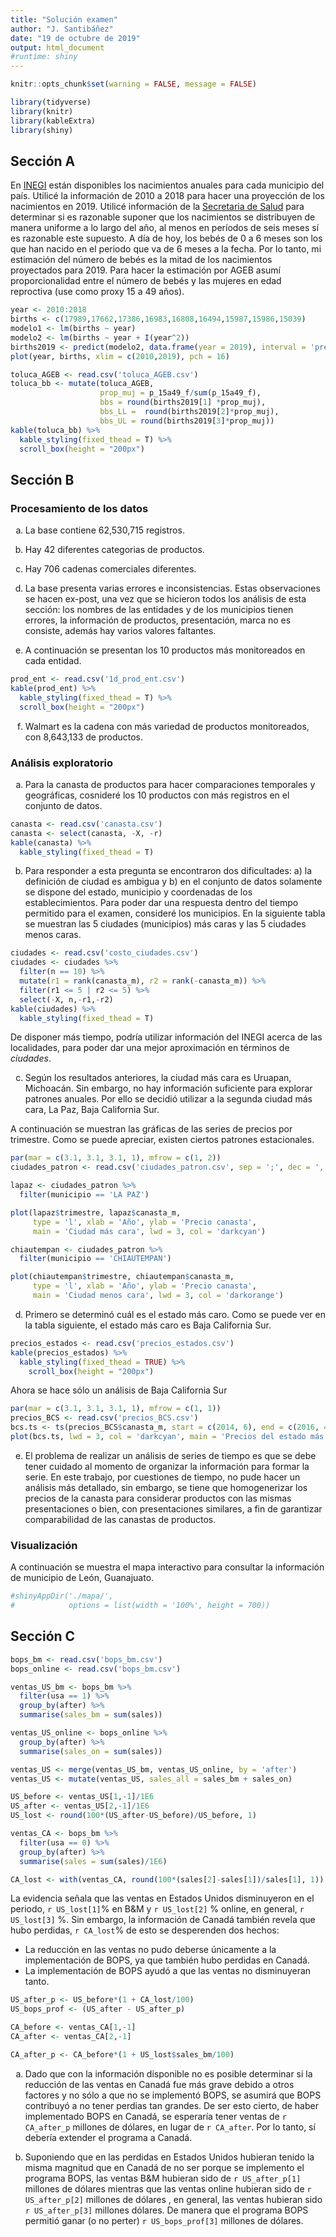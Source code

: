 ---
title: "Solución examen"
author: "J. Santibáñez"
date: "19 de octubre de 2019"
output: html_document
#runtime: shiny
---

```{r setup, echo = FALSE}
knitr::opts_chunk$set(warning = FALSE, message = FALSE)
```


```{r, echo=FALSE}
library(tidyverse)
library(knitr)
library(kableExtra)
library(shiny)
```


## Sección A

En [INEGI](https://www.inegi.org.mx/app/indicadores/?ind=1002000026##divFV1002000026#D1002000026) están disponibles los nacimientos anuales para cada municipio del país. Utilicé la información de 2010 a 2018 para hacer una proyección de los nacimientos en 2019. Utilicé información de la [Secretaria de Salud](https://datos.gob.mx/busca/dataset/nacimientos-ocurridos/resource/75ac20d3-6ea9-47a6-8d3f-ab548618d69c?inner_span=True) para determinar si es razonable suponer que los nacimientos se distribuyen de manera uniforme a lo largo del año, al menos en períodos de seis meses sí es razonable este supuesto. A día de hoy, los bebés de 0 a 6 meses son los que han nacido en el periodo que va de 6 meses a la fecha. Por lo tanto, mi estimación del número de bebés es la mitad de los nacimientos proyectados para 2019. Para hacer la estimación por AGEB asumí proporcionalidad entre el número de bebés y las mujeres en edad reproctiva (use como proxy 15 a 49 años).

```{r}
year <- 2010:2018
births <- c(17989,17662,17386,16983,16808,16494,15987,15986,15039)
modelo1 <- lm(births ~ year)
modelo2 <- lm(births ~ year + I(year^2))
births2019 <- predict(modelo2, data.frame(year = 2019), interval = 'prediction')
plot(year, births, xlim = c(2010,2019), pch = 16)
```



```{r, echo = FALSE, cache = TRUE}
toluca_AGEB <- read.csv('toluca_AGEB.csv')
toluca_bb <- mutate(toluca_AGEB,
                    prop_muj = p_15a49_f/sum(p_15a49_f),
                    bbs = round(births2019[1] *prop_muj),
                    bbs_LL =  round(births2019[2]*prop_muj),
                    bbs_UL = round(births2019[3]*prop_muj))
kable(toluca_bb) %>%
  kable_styling(fixed_thead = T) %>%
  scroll_box(height = "200px")
```


## Sección B

### Procesamiento de los datos

  a) La base contiene 62,530,715 registros.
  
  b) Hay 42 diferentes categorias de productos.
  
  c) Hay 706 cadenas comerciales diferentes.
  
  d) La base presenta varias errores e inconsistencias. Estas observaciones se hacen ex-post, una vez que se hicieron todos los análisis de esta sección: los nombres de las entidades y de los municipios tienen errores, la información de productos, presentación, marca no es consiste, además hay varios valores faltantes.
  
  e) A continuación se presentan los 10 productos más monitoreados en cada entidad.
  
  
```{r, echo=FALSE}
prod_ent <- read.csv('1d_prod_ent.csv')
kable(prod_ent) %>%
  kable_styling(fixed_thead = T) %>%
  scroll_box(height = "200px")
```

  f) Walmart es la cadena con más variedad de productos monitoreados, con 8,643,133 de productos.


### Análisis exploratorio

  a) Para la canasta de productos para hacer comparaciones temporales y geográficas, cosnideré los 10 productos con más registros en el conjunto de datos. 
  
```{r, echo = FALSE}
canasta <- read.csv('canasta.csv') 
canasta <- select(canasta, -X, -r)
kable(canasta) %>%
  kable_styling(fixed_thead = T)
```

    
  b) Para responder a esta pregunta se encontraron dos dificultades: a) la definición de ciudad es ambigua y b) en el conjunto de datos solamente se dispone del estado, municipio y coordenadas de los establecimientos. Para poder dar una respuesta dentro del tiempo permitido para el examen, consideré los municipios. En la siguiente tabla se muestran las 5 ciudades (municipios) más caras y las 5 ciudades menos caras.
  

```{r, echo = FALSE}
ciudades <- read.csv('costo_ciudades.csv')
ciudades <- ciudades %>%
  filter(n == 10) %>%
  mutate(r1 = rank(canasta_m), r2 = rank(-canasta_m)) %>%
  filter(r1 <= 5 | r2 <= 5) %>%
  select(-X, n,-r1,-r2)
kable(ciudades) %>%
  kable_styling(fixed_thead = T)
```

De disponer más tiempo, podría utilizar información del INEGI acerca de las localidades, para poder dar una mejor aproximación en términos de *ciudades*.
  
c) Según los resultados anteriores, la ciudad más cara es Uruapan, Michoacán. Sin embargo, no hay información suficiente para explorar patrones anuales. Por ello se decidió utilizar a la segunda ciudad más cara, La Paz, Baja California Sur.

A continuación se muestran las gráficas de las series de precios por trimestre. Como se puede apreciar, existen ciertos patrones estacionales.
  
```{r, echo = FALSE}
par(mar = c(3.1, 3.1, 3.1, 1), mfrow = c(1, 2))
ciudades_patron <- read.csv('ciudades_patron.csv', sep = ';', dec = ',')

lapaz <- ciudades_patron %>%
  filter(municipio == 'LA PAZ')

plot(lapaz$trimestre, lapaz$canasta_m,
     type = 'l', xlab = 'Año', ylab = 'Precio canasta',
     main = 'Ciudad más cara', lwd = 3, col = 'darkcyan')

chiautempan <- ciudades_patron %>%
  filter(municipio == 'CHIAUTEMPAN')

plot(chiautempan$trimestre, chiautempan$canasta_m,
     type = 'l', xlab = 'Año', ylab = 'Precio canasta',
     main = 'Ciudad menos cara', lwd = 3, col = 'darkorange')
```

d) Primero se determinó cuál es el estado más caro. Como se puede ver en la tabla siguiente, el estado más caro es Baja California Sur.

```{r, echo = FALSE}
precios_estados <- read.csv('precios_estados.csv')
kable(precios_estados) %>%
  kable_styling(fixed_thead = TRUE) %>%
    scroll_box(height = "200px")
```

Ahora se hace sólo un análisis de Baja California Sur

```{r, echo = FALSE}
par(mar = c(3.1, 3.1, 3.1, 1), mfrow = c(1, 1))
precios_BCS <- read.csv('precios_BCS.csv')
bcs.ts <- ts(precios_BCS$canasta_m, start = c(2014, 6), end = c(2016, 4), frequency = 12)
plot(bcs.ts, lwd = 3, col = 'darkcyan', main = 'Precios del estado más caro')
```

e) El problema de realizar un análisis de series de tiempo es que se debe tener cuidado al momento de organizar la información para formar la serie. En este trabajo, por cuestiones de tiempo, no pude hacer un análisis más detallado, sin embargo, se tiene que homogenerizar los precios de la canasta para considerar productos con las mismas presentaciones o bien, con presentaciones similares, a fin de garantizar comparabilidad de las canastas de productos.

### Visualización

A continuación se muestra el mapa interactivo para consultar la información de municipio de León, Guanajuato.

```{r, echo = FALSE, eval = FALSE}
#shinyAppDir('./mapa/',
#            options = list(width = '100%', height = 700))
```


## Sección C


```{r echo = FALSE}
bops_bm <- read.csv('bops_bm.csv')
bops_online <- read.csv('bops_bm.csv')

ventas_US_bm <- bops_bm %>%
  filter(usa == 1) %>%
  group_by(after) %>%
  summarise(sales_bm = sum(sales))

ventas_US_online <- bops_online %>%
  group_by(after) %>%
  summarise(sales_on = sum(sales))

ventas_US <- merge(ventas_US_bm, ventas_US_online, by = 'after')
ventas_US <- mutate(ventas_US, sales_all = sales_bm + sales_on)

US_before <- ventas_US[1,-1]/1E6
US_after <- ventas_US[2,-1]/1E6
US_lost <- round(100*(US_after-US_before)/US_before, 1)

ventas_CA <- bops_bm %>%
  filter(usa == 0) %>%
  group_by(after) %>%
  summarise(sales = sum(sales)/1E6)

CA_lost <- with(ventas_CA, round(100*(sales[2]-sales[1])/sales[1], 1))
```

La evidencia señala que las ventas en Estados Unidos disminuyeron en el periodo, `r US_lost[1]`% en B&M y `r US_lost[2]` % online, en general, `r US_lost[3]` %. Sin embargo, la información de Canadá también revela que hubo perdidas, `r CA_lost`% de esto se desperenden dos hechos:

- La reducción en las ventas no pudo deberse únicamente a la implementación de BOPS, ya que también hubo perdidas en Canadá.
- La implementación de BOPS ayudó a que las ventas no disminuyeran tanto.

```{r, echo = FALSE}
US_after_p <- US_before*(1 + CA_lost/100)
US_bops_prof <- (US_after - US_after_p)

CA_before <- ventas_CA[1,-1]
CA_after <- ventas_CA[2,-1]

CA_after_p <- CA_before*(1 + US_lost$sales_bm/100)
```


  a) Dado que con la información disponible no es posible determinar si la reducción de las ventas en Canadá fue más grave debido a otros factores y no sólo a que no se implementó BOPS, se asumirá que BOPS contribuyó a no tener perdias tan grandes. De ser esto cierto, de haber implementado BOPS en Canadá, se esperaría tener ventas de `r CA_after_p` millones de dólares, en lugar de `r CA_after`. Por lo tanto, sí debería extender el programa a Canadá.
  
  
  b) Suponiendo que en las perdidas en Estados Unidos hubieran tenido la misma magnitud que en Canadá de no ser porque se implemento el programa BOPS, las ventas B&M hubieran sido de `r US_after_p[1]` millones de dólares mientras que las ventas online hubieran sido de `r US_after_p[2]` millones de dólares , en general, las ventas hubieran sido `r US_after_p[3]` millones dólares. De manera que el programa BOPS permitió ganar (o no perter) `r US_bops_prof[3]` millones de dólares. 










